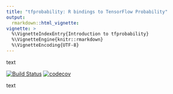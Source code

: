 ```yaml
---
title: "tfprobability: R bindings to TensorFlow Probability"
output: 
  rmarkdown::html_vignette:
vignette: >
  %\VignetteIndexEntry{Introduction to tfprobability}
  %\VignetteEngine{knitr::rmarkdown}
  %\VignetteEncoding{UTF-8}
---
```



text

[![Build
Status](https://travis-ci.org/rstudio/tfprobability.svg?branch=master)](https://travis-ci.org/rstudio/tfprobability)
[![codecov](https://codecov.io/gh/rstudio/tfprobability/branch/master/graph/badge.svg)](https://codecov.io/gh/rstudio/tfprobability)

text
